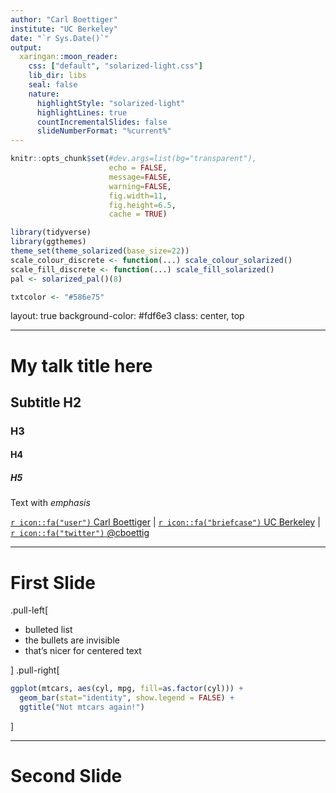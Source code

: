 ```yaml
---
author: "Carl Boettiger"
institute: "UC Berkeley"
date: "`r Sys.Date()`"
output:
  xaringan::moon_reader:
    css: ["default", "solarized-light.css"]
    lib_dir: libs
    seal: false
    nature:
      highlightStyle: "solarized-light"
      highlightLines: true
      countIncrementalSlides: false
      slideNumberFormat: "%current%"
---
```



```r
knitr::opts_chunk$set(#dev.args=list(bg="transparent"), 
                      echo = FALSE, 
                      message=FALSE, 
                      warning=FALSE,
                      fig.width=11, 
                      fig.height=6.5, 
                      cache = TRUE)

library(tidyverse)
library(ggthemes)
theme_set(theme_solarized(base_size=22))
scale_colour_discrete <- function(...) scale_colour_solarized()
scale_fill_discrete <- function(...) scale_fill_solarized()
pal <- solarized_pal()(8)

txtcolor <- "#586e75"
```

layout: true
background-color: #fdf6e3
class: center, top

---

# My talk title here

## Subtitle H2

### H3

#### H4

##### H5 

Text with *emphasis*

<div class="my-footer">

<a href="https://carlboettiger.info"> `r icon::fa("user")` Carl Boettiger</a> | 
<a href="https://berkeley.edu"> `r icon::fa("briefcase")` UC Berkeley</a> | 
<a href="https://twitter.com/cboettig"> `r icon::fa("twitter")` @cboettig</a>

</div>

---

# First Slide

.pull-left[

- bulleted list
- the bullets are invisible
- that's nicer for centered text

]
.pull-right[

```r
ggplot(mtcars, aes(cyl, mpg, fill=as.factor(cyl))) +
  geom_bar(stat="identity", show.legend = FALSE) + 
  ggtitle("Not mtcars again!")
```
]


---

# Second Slide